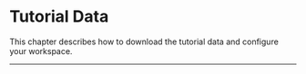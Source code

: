 # Tutorial Data
This chapter describes how to download the tutorial data and configure your workspace. 


***
